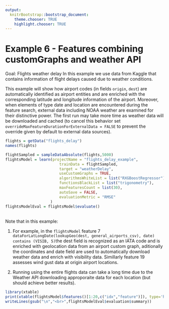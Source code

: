 ```yaml
---
output:
  knitrBootstrap::bootstrap_document:
    theme.chooser: TRUE
    highlight.chooser: TRUE
---
```


<!--
%\VignetteEngine{knitr::rmarkdown}
%\VignetteIndexEntry{Example 6}
%\VignetteDepends{xtable}
-->

# Example 6 - Features combining customGraphs and weather API #
Goal: Flights weather delay
In this example we use data from Kaggle that contains information of flight delays caused due to weather conditions.

This example will show how airport codes (in fields `origin`, `dest`) are automatically identified as airport entities and are enriched with the corresponding latitude and longitude information of the airport.
Moreover, when elements of type date and location are encountered during the feature search, external data including NOAA weather are examined for their distinctive power.
The first run may take more time as weather data will be downloaded and cached (to cancel this behavior set `overrideMaxFeatureDurationForExternalData = FALSE` to prevent the override given by default to external data sources). 
<br>
```r
flights = getData("flights_delay")
names(flights)
```

```r
flightSampled = sampleDataAbsolute(flights,5000)
flightsModel = learn(projectName = "flights_delay_example",
                        trainData = flightSampled,
                        target = "weatherDelay",
                        useCustomGraphs = TRUE, 
                        algorithmsWhiteList = list("RXGBoostRegressor"),
                        functionsBlackList = list("trigonometry"),
                        maxFeaturesCount = list(30),
                        autoSave = FALSE,
                        evaluationMetric = "RMSE"
                    )
flightsModelEval = flightsModel$evaluate()
```
<br>
Note that in this example:

1. For example, in the `flightsModel` feature 7 `dataForLatLongDate(lookupGeo(dest, general_airports_csv), date) contains (VISIB, 5)`the dest field is recognized as an IATA code and is enriched with geolocation data from an airport custom graph, aditionally the coordinates and date field are used to automatically download weather data and enrich with visibility data. Simillarly feature 19 assesses wind gust data at origin airport locations.

2. Running using the entire flights data can take a long time due to the Weather API downloading approporaite data for each location (but should achieve better results).
<br>

```r
library(xtable)
print(xtable(flightsModel$features()[1:20,c("idx","feature")]), type='html', comment=F) 
writeLines(gsub("\n","<br>",flightsModelEval$evaluation$summary))
```
